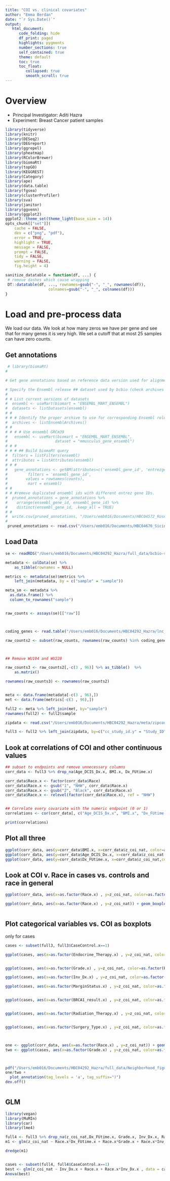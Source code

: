 ```yaml
---
title: "COI vs. clinical covariates"
author: "Emma Berdan"
date: "`r Sys.Date()`"
output:
   html_document:
      code_folding: hide
      df_print: paged
      highlights: pygments
      number_sections: true
      self_contained: true
      theme: default
      toc: true
      toc_float:
         collapsed: true
         smooth_scroll: true
---
```


# Overview

- Principal Investigator: Aditi Hazra
- Experiment: Breast Cancer patient samples

```r
library(tidyverse)
library(knitr)
library(DESeq2)
library(DEGreport)
library(ggrepel)
library(pheatmap)
library(RColorBrewer)
library(biomaRt)
library(topGO)
library(KEGGREST)
library(Category)
library(ape)
library(data.table)
library(fgsea)
library(clusterProfiler)
library(sva)
library(janitor)
library(ggvenn)
library(ggplot2)
ggplot2::theme_set(theme_light(base_size = 14))
opts_chunk[["set"]](
    cache = FALSE,
    dev = c("png", "pdf"),
    error = TRUE,
    highlight = TRUE,
    message = FALSE,
    prompt = FALSE,
    tidy = FALSE,
    warning = FALSE,
    fig.height = 4)

sanitize_datatable = function(df, ...) {
 # remove dashes which cause wrapping
 DT::datatable(df, ..., rownames=gsub("-", "_", rownames(df)),
                   colnames=gsub("-", "_", colnames(df)))
}
```

# Load and pre-process data

We load our data. We look at how many zeros we have per gene and see that for many genes it is very high. We set a cutoff that at most 25 samples can have zero counts.


## Get annotations
```r
 # library(biomaRt)
#

# Get gene annotations based on reference data version used for alignment/quantification from BiomaRt

# Specify the Ensembl release ## dataset used by bcbio (check archives if needed)
#
# # List current versions of datasets
#  ensembl <- useMart(biomart = "ENSEMBL_MART_ENSEMBL")
#  datasets <- listDatasets(ensembl)
# #
# # # Identify the proper archive to use for corresponding Ensembl release
#  archives <- listEnsemblArchives()
# #
# # # # Use ensembl GRCm39
#   ensembl <- useMart(biomart = "ENSEMBL_MART_ENSEMBL",
#                     dataset = "mmusculus_gene_ensembl")
# # #
# # # ## Build biomaRt query
#  filters = listFilters(ensembl)
#  attributes = listAttributes(ensembl)
# # #
#   gene_annotations <- getBM(attributes=c('ensembl_gene_id', 'entrezgene_id',  'external_gene_name', 'description'),
#         filters = 'ensembl_gene_id',
#        values = rownames(counts),
#         mart = ensembl)
# #
# # #remove duplicated ensembl ids with different entrez gene IDs.
#  pruned_annotations = gene_annotations %>%
#    arrange(ensembl_gene_id, ensembl_gene_id) %>%
#    distinct(ensembl_gene_id, .keep_all = TRUE)
# #
#  write.csv(pruned_annotations, "/Users/emb016/Documents/HBC04572_Rosen/data/biomart.csv")
#
 pruned_annotations <- read.csv("/Users/emb016/Documents/HBC04676_Sicinski/annotation/biomart.csv") %>% .[,-1]
```

## Load Data

```r
se <- readRDS("/Users/emb016/Documents/HBC04292_Hazra/full_data/bcbio-se.rds")

metadata <- colData(se) %>% 
    as_tibble(rownames = NULL)

metrics <- metadata(se)$metrics %>% 
    left_join(metadata, by = c("sample" = "sample"))

meta_sm <- metadata %>%
  as.data.frame() %>%
  column_to_rownames("sample")


raw_counts <- assays(se)[["raw"]] 



coding_genes <- read.table("/Users/emb016/Documents/HBC04292_Hazra/lnc_and_protein_hg38.txt", header=FALSE)

raw_counts2 <- subset(raw_counts, rownames(raw_counts) %in% coding_genes$V2) 



## Remove WU104 and WU228

raw_counts3 <- raw_counts2[,-c(3 , 96)] %>% as_tibble()  %>% 
    as.matrix()

rownames(raw_counts3) <- rownames(raw_counts2)


meta <- data.frame(metadata[-c(3 , 96),])
met <- data.frame(metrics[-c(3 , 96),])

full2 <- meta %>% left_join(met, by="sample")
rownames(full2) <- full2$sample

zipdata <- read.csv("/Users/emb016/Documents/HBC04292_Hazra/meta/zipcode_to_use.csv")

full3 <- full2 %>% left_join(zipdata, by=c("cc_study_id.y" = "Study_ID"))


```




## Look at correlations of COI and other continuous values


```r
## subset to endpoints and remove unnecessary columns
corr_data <- full3 %>% drop_na(Age_DCIS_Dx.x, BMI.x, Dx_FUtime.x)

corr_data$Race.x <- factor(corr_data$Race)
corr_data$Race.x <- gsub("1", "NHW", corr_data$Race.x)
corr_data$Race.x <- gsub("2", "Black", corr_data$Race.x)
corr_data$Race.x <- relevel(factor(corr_data$Race.x), ref = "NHW")


## Correlate every covariate with the numeric endpoint (0 or 1)
correlations <- cor(corr_data[, c("Age_DCIS_Dx.x", "BMI.x", "Dx_FUtime.x")], corr_data$z_coi_nat)

print(correlations) 
```

## Plot all three

```r
ggplot(corr_data, aes(y=corr_data$BMI.x, x=corr_data$z_coi_nat, color=as.factor(CaseControl.x))) + geom_point() + geom_smooth(method="lm") + xlab("COI") + ylab("BMI")
ggplot(corr_data, aes(y=corr_data$Age_DCIS_Dx.x, x=corr_data$z_coi_nat,color=as.factor(CaseControl.x))) + geom_point() + geom_smooth(method="lm") + xlab("COI") + ylab("Age_DCIS_dx")
ggplot(corr_data, aes(y=corr_data$Dx_FUtime.x, x=corr_data$z_coi_nat,color=as.factor(CaseControl.x))) + geom_point() + geom_smooth(method="lm") + xlab("COI") + ylab("Dx_FUtime")

```
## Look at COI v. Race in cases vs. controls and race in general


```r
ggplot(corr_data, aes(x=as.factor(Race.x) , y=z_coi_nat, color=as.factor(CaseControl.x))) + geom_boxplot() + geom_point(alpha=0.5, position = position_jitterdodge()) + ylab("COI") + xlab("Race") + scale_color_manual(values=c("#bcbddc","#756bb1")) + theme(legend.position = "None")

ggplot(corr_data, aes(x=as.factor(Race.x) , y=z_coi_nat)) + geom_boxplot() + geom_point(alpha=0.5) +  ylab("Childhood Opportunity Index") + xlab("Race")  + theme(legend.position = "None")



```





## Plot categorical variables vs. COI as boxplots

only for cases

```r
cases <- subset(full3, full3$CaseControl.x==1)

ggplot(cases, aes(x=as.factor(Endocrine_Therapy.x) , y=z_coi_nat, color=as.factor(Race.x))) + geom_boxplot() + geom_point(alpha=0.5, position = position_jitterdodge()) + ylab("COI") + xlab("Endocrine Therapy") + theme(legend.position = "None") + scale_color_manual(values=c("#bcbddc","#756bb1"))


ggplot(cases, aes(x=as.factor(Grade.x) , y=z_coi_nat, color=as.factor(Race.x))) + geom_boxplot() + geom_point(alpha=0.5, position = position_jitterdodge()) + ylab("COI") + xlab("Grade") + scale_color_manual(values=c("#bcbddc","#756bb1")) + theme(legend.position = "None")

ggplot(cases, aes(x=as.factor(Inv_Dx.x) , y=z_coi_nat, color=as.factor(Race.x))) + geom_boxplot() + geom_point(alpha=0.5, position = position_jitterdodge()) + ylab("COI") + xlab("Inv.dx") + scale_color_manual(values=c("#bcbddc","#756bb1")) + theme(legend.position = "None")

ggplot(cases, aes(x=as.factor(MarginStatus.x) , y=z_coi_nat, color=as.factor(Race.x))) + geom_boxplot() + geom_point(alpha=0.5, position = position_jitterdodge()) + ylab("COI") + xlab("Margin Status") + scale_color_manual(values=c("#bcbddc","#756bb1")) + theme(legend.position = "None")


ggplot(cases, aes(x=as.factor(BRCA1_result.x) , y=z_coi_nat, color=as.factor(Race.x))) + geom_boxplot() + geom_point(alpha=0.5, position = position_jitterdodge()) + ylab("COI") + xlab("Endocrine Therapy") + ylab("COI") + xlab("BRCA1_result") + scale_color_manual(values=c("#bcbddc","#756bb1")) + theme(legend.position = "None")


ggplot(cases, aes(x=as.factor(Radiation_Therapy.x) , y=z_coi_nat, color=as.factor(Race.x))) + geom_boxplot() + geom_point(alpha=0.5, position = position_jitterdodge()) + ylab("COI") + xlab("Radiation Therapy") + scale_color_manual(values=c("#bcbddc","#756bb1")) + theme(legend.position = "None")


ggplot(cases, aes(x=as.factor(Surgery_Type.x) , y=z_coi_nat, color=as.factor(Race.x))) + geom_boxplot() + geom_point(alpha=0.5, position = position_jitterdodge()) + ylab("COI") + xlab("Surgery Type") + scale_color_manual(values=c("#bcbddc","#756bb1")) + theme(legend.position = "None")



one <- ggplot(corr_data, aes(x=as.factor(Race.x) , y=z_coi_nat)) + geom_boxplot() + geom_point(alpha=0.5) +  ylab("Childhood Opportunity Index") + xlab("Race")  + theme(legend.position = "None")
two <- ggplot(cases, aes(x=as.factor(Grade.x) , y=z_coi_nat, color=as.factor(Race.x))) + geom_boxplot() + geom_point(alpha=0.5, position = position_jitterdodge()) + ylab("Childhood Opportunity Index") + xlab("Grade") +  theme(legend.position = "None")



pdf("/Users/emb016/Documents/HBC04292_Hazra/full_data/Neighborhood_figures_tables/Fig1_race.pdf", width = 6, height = 8)
one/two +
  plot_annotation(tag_levels = 'a', tag_suffix=")")
dev.off()



```

## GLM

```r
library(vegan)
library(MuMIn)
library(car)
library(lme4)

full4 <- full3 %>% drop_na(z_coi_nat,Dx_FUtime.x, Grade.x, Inv_Dx.x, Race.x, CaseControl.x)
m1 <- glm(z_coi_nat ~ Race.x*Dx_FUtime.x + Race.x*Grade.x + Race.x*Inv_Dx.x  + Race.x + Race.x*CaseControl.x, data = full4,  na.action = "na.fail")

dredge(m1)


cases <- subset(full4, full4$CaseControl.x==1)
best <- glm(z_coi_nat ~ Inv_Dx.x + Race.x + Race.x*Inv_Dx.x , data = cases,  na.action = "na.fail")
Anova(best)
```

